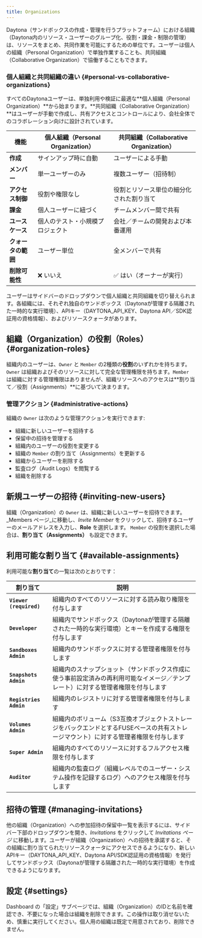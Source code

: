 ```yaml
---
title: Organizations
---
```



Daytona（サンドボックスの作成・管理を行うプラットフォーム）における組織（Daytona内のリソース・ユーザーのグループ化、役割・課金・制限の管理）は、リソースをまとめ、共同作業を可能にするための単位です。ユーザーは個人の組織（Personal Organization）で単独作業することも、共同組織（Collaborative Organization）で協働することもできます。

### 個人組織と共同組織の違い {#personal-vs-collaborative-organizations}

すべてのDaytonaユーザーは、単独利用や検証に最適な**個人組織（Personal Organization）**から始まります。**共同組織（Collaborative Organization）**はユーザーが手動で作成し、共有アクセスとコントロールにより、会社全体でのコラボレーション向けに設計されています。

| 機能                 | 個人組織（Personal Organization） | 共同組織（Collaborative Organization）          |
| -------------------- | --------------------------------- | ---------------------------------------------- |
| **作成**             | サインアップ時に自動               | ユーザーによる手動                              |
| **メンバー**         | 単一ユーザーのみ                   | 複数ユーザー（招待制）                          |
| **アクセス制御**     | 役割や権限なし                     | 役割とリソース単位の細分化された割り当て        |
| **課金**             | 個人ユーザーに紐づく               | チームメンバー間で共有                          |
| **ユースケース**     | 個人のテスト・小規模プロジェクト   | 会社／チームの開発および本番運用                |
| **クォータの範囲**   | ユーザー単位                       | 全メンバーで共有                                |
| **削除可能性**       | ❌ いいえ                          | ✅ はい（オーナーが実行）                       |

ユーザーはサイドバーのドロップダウンで個人組織と共同組織を切り替えられます。各組織には、それぞれ独自のサンドボックス（Daytonaが管理する隔離された一時的な実行環境）、APIキー（DAYTONA_API_KEY、Daytona API／SDK認証用の資格情報）、およびリソースクォータがあります。

## 組織（Organization）の役割（Roles） {#organization-roles}

組織内のユーザーは、`Owner` と `Member` の2種類の**役割**のいずれかを持ちます。`Owner` は組織およびそのリソースに対して完全な管理権限を持ちます。`Member` は組織に対する管理権限はありませんが、組織リソースへのアクセスは**割り当て／役割（Assignments）**に基づいて決まります。

### 管理アクション {#administrative-actions}

組織の `Owner` は次のような管理アクションを実行できます:

- 組織に新しいユーザーを招待する
- 保留中の招待を管理する
- 組織内のユーザーの役割を変更する
- 組織の `Member` の割り当て（Assignments）を更新する
- 組織からユーザーを削除する
- 監査ログ（Audit Logs）を閲覧する
- 組織を削除する

## 新規ユーザーの招待 {#inviting-new-users}

組織（Organization）の `Owner` は、組織に新しいユーザーを招待できます。_Members ページ_に移動し、_Invite Member_ をクリックして、招待するユーザーのメールアドレスを入力し、**Role** を選択します。
`Member` の役割を選択した場合は、**割り当て（Assignments）** も設定できます。

## 利用可能な割り当て {#available-assignments}

利用可能な**割り当て**の一覧は次のとおりです：

| 割り当て                 | 説明                                                                 |
| ----------------------- | -------------------------------------------------------------------- |
| **`Viewer (required)`** | 組織内のすべてのリソースに対する読み取り権限を付与します            |
| **`Developer`**         | 組織内でサンドボックス（Daytonaが管理する隔離された一時的な実行環境）とキーを作成する権限を付与します |
| **`Sandboxes Admin`**   | 組織内のサンドボックスに対する管理者権限を付与します                |
| **`Snapshots Admin`**   | 組織内のスナップショット（サンドボックス作成に使う事前設定済みの再利用可能なイメージ／テンプレート）に対する管理者権限を付与します |
| **`Registries Admin`**  | 組織内のレジストリに対する管理者権限を付与します                     |
| **`Volumes Admin`**     | 組織内のボリューム（S3互換オブジェクトストレージをバックエンドとするFUSEベースの共有ストレージマウント）に対する管理者権限を付与します |
| **`Super Admin`**       | 組織内のすべてのリソースに対するフルアクセス権限を付与します         |
| **`Auditor`**           | 組織内の監査ログ（組織レベルでのユーザー・システム操作を記録するログ）へのアクセス権限を付与します |

## 招待の管理 {#managing-invitations}

他の組織（Organization）への参加招待の保留中一覧を表示するには、サイドバー下部のドロップダウンを開き、_Invitations_ をクリックして _Invitations ページ_ に移動します。ユーザーが組織（Organization）への招待を承諾すると、その組織に割り当てられたリソースクォータにアクセスできるようになり、新しい APIキー（DAYTONA_API_KEY、Daytona API/SDK認証用の資格情報）を発行してサンドボックス（Daytonaが管理する隔離された一時的な実行環境）を作成できるようになります。

## 設定 {#settings}

Dashboard の「設定」サブページでは、組織（Organization）のIDと名前を確認でき、不要になった場合は組織を削除できます。この操作は取り消せないため、慎重に実行してください。個人用の組織は既定で用意されており、削除できません。
